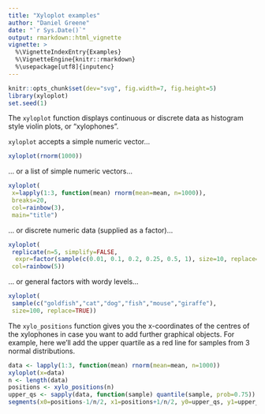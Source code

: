 ```yaml
---
title: "Xyloplot examples"
author: "Daniel Greene"
date: "`r Sys.Date()`"
output: rmarkdown::html_vignette
vignette: >
  %\VignetteIndexEntry{Examples}
  %\VignetteEngine{knitr::rmarkdown}
  %\usepackage[utf8]{inputenc}
---
```

```r
knitr::opts_chunk$set(dev="svg", fig.width=7, fig.height=5)
library(xyloplot)
set.seed(1)
```

The `xyloplot` function displays continuous or discrete data as histogram style violin plots, or "xylophones".

`xyloplot` accepts a simple numeric vector...
```r
xyloplot(rnorm(1000))
```

... or a list of simple numeric vectors...
```r
xyloplot(
 x=lapply(1:3, function(mean) rnorm(mean=mean, n=1000)), 
 breaks=20,
 col=rainbow(3), 
 main="title")
```

... or discrete numeric data (supplied as a factor)...
```r
xyloplot(
 replicate(n=5, simplify=FALSE, 
  expr=factor(sample(c(0.01, 0.1, 0.2, 0.25, 0.5, 1), size=10, replace=TRUE))), 
 col=rainbow(5))
```

... or general factors with wordy levels...
```r
xyloplot(
 sample(c("goldfish","cat","dog","fish","mouse","giraffe"), 
 size=100, replace=TRUE))
```

The `xylo_positions` function gives you the x-coordinates of the centres of the xylophones in case you want to add further graphical objects. For example, here we'll add the upper quartile as a red line for samples from 3 normal distributions.

```r
data <- lapply(1:3, function(mean) rnorm(mean=mean, n=1000))
xyloplot(x=data)
n <- length(data)
positions <- xylo_positions(n)
upper_qs <- sapply(data, function(sample) quantile(sample, prob=0.75))
segments(x0=positions-1/n/2, x1=positions+1/n/2, y0=upper_qs, y1=upper_qs, col="red", pch=19)
```
